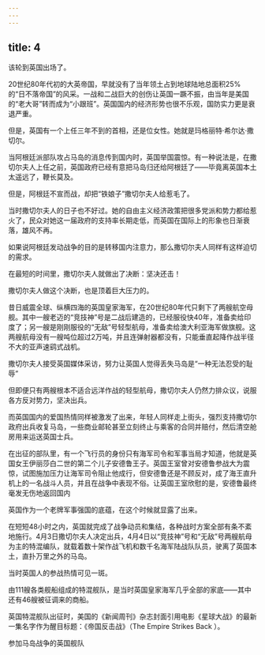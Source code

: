 ```yaml
---
---
---
```

title: 4
---



该轮到英国出场了。

20世纪80年代初的大英帝国，早就没有了当年领土占到地球陆地总面积25%的“日不落帝国”的风采。一战和二战巨大的创伤让英国一蹶不振，由当年是美国的“老大哥”转而成为“小跟班”。英国国内的经济形势也很不乐观，国防实力更是衰退严重。

但是，英国有一个上任三年不到的首相，还是位女性。她就是玛格丽特·希尔达·撒切尔。

当阿根廷派部队攻占马岛的消息传到国内时，英国举国震惊。有一种说法是，在撒切尔夫人上任之前，英国政府已经有意把马岛归还给阿根廷了——毕竟离英国本土太遥远了，鞭长莫及。

但是，阿根廷不宣而战，却把“铁娘子”撒切尔夫人给惹毛了。

当时撒切尔夫人的日子也不好过。她的自由主义经济政策把很多党派和势力都给惹火了，民众对她这一届政府的支持率长期走低，而英国在国际上的形象也日渐衰落，雄风不再。

如果说阿根廷发动战争的目的是转移国内注意力，那么撒切尔夫人同样有这样迫切的需求。

在最短的时间里，撒切尔夫人就做出了决断：坚决还击！

撒切尔夫人做这个决断，也是顶着巨大压力的。

昔日威震全球、纵横四海的英国皇家海军，在20世纪80年代只剩下了两艘航空母舰。其中一艘老迈的“竞技神”号是二战后建造的，已经服役快40年，准备卖给印度了；另一艘是刚刚服役的“无敌”号轻型航母，准备卖给澳大利亚海军做旗舰。这两艘航母没有一艘吨位超过2万吨，并且连弹射器都没有，只能垂直起降作战半径不大的亚声速鹞式战机。

撒切尔夫人接受英国媒体采访，努力让英国人觉得丢失马岛是“一种无法忍受的耻辱”



但即便只有两艘根本不适合远洋作战的轻型航母，撒切尔夫人仍然力排众议，说服各方反对势力，坚决出兵。

而英国国内的爱国热情同样被激发了出来，年轻人同样走上街头，强烈支持撒切尔政府出兵收复马岛，一些商业邮轮甚至立刻终止与乘客的合同并赔付，然后清空舱房用来运送英国士兵。

在出征的部队里，有一个飞行员的身份只有海军司令和军事当局才知道，他就是英国女王伊丽莎白二世的第二个儿子安德鲁王子。英国王室曾对安德鲁参战大为震惊，试图施加压力让海军司令阻止他成行，但安德鲁还是不顾反对，成了海王直升机上的一名战斗人员，并且在战争中表现不俗。让英国王室欣慰的是，安德鲁最终毫发无伤地返回国内



英国作为一个老牌军事强国的底蕴，在这个时候就显露了出来。

在短短48小时之内，英国就完成了战争动员和集结，各种战时方案全部有条不紊地施行。4月3日撒切尔夫人决定出兵，4月4日以“竞技神”号和“无敌”号两艘航母为主的特混编队，就载着数十架作战飞机和数千名海军陆战队队员，驶离了英国本土，直扑万里之外的马岛。

当时英国人的参战热情可见一斑。

由111艘各类舰船组成的特混舰队，是当时英国皇家海军几乎全部的家底——其中还有46艘被征调来的商船。

英国特混舰队出征时，美国的《新闻周刊》杂志封面引用电影《星球大战》的最新一集名字作为醒目标题：《帝国反击战》（The Empire Strikes Back ）。

参加马岛战争的英国舰队